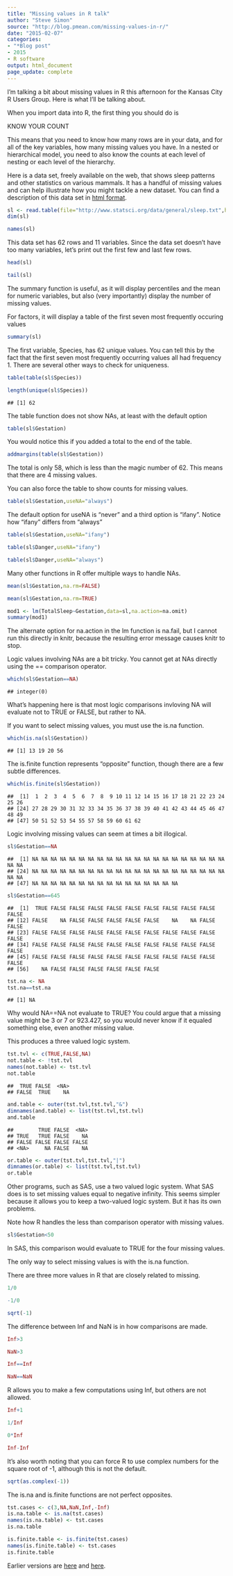```yaml
---
title: "Missing values in R talk"
author: "Steve Simon"
source: "http://blog.pmean.com/missing-values-in-r/"
date: "2015-02-07"
categories:
- "*Blog post"
- 2015
- R software
output: html_document
page_update: complete
---
```


I'm talking a bit about missing values in R this afternoon for the Kansas City R Users Group. Here is what I'll be talking about.

<!---More--->

When you import data into R, the first thing you should do is

KNOW YOUR COUNT

This means that you need to know how many rows are in your data, and for all of the key variables, how many missing values you have. In a nested or hierarchical model, you need to also know the counts at each level of nesting or each level of the hierarchy.

Here is a data set, freely available on the web, that shows sleep patterns and other statistics on various mammals. It has a handful of missing values and can help illustrate how you might tackle a new dataset. You can find a description of this data set in [html format][sta1].

```r
sl <- read.table(file="http://www.statsci.org/data/general/sleep.txt",header=TRUE)
dim(sl)
```

```r
names(sl)
```

This data set has 62 rows and 11 variables. Since the data set doesn't have too many variables, let's print out the first few and last few rows.

```r
head(sl)
```

```r
tail(sl)
```

The summary function is useful, as it will display percentiles and the mean for numeric variables, but also (very importantly) display the number of missing values.

For factors, it will display a table of the first seven most frequently occuring values

```r
summary(sl)
```


The first variable, Species, has 62 unique values. You can tell this by the fact that the first seven most frequently occurring values all had frequency 1. There are several other ways to check for uniqueness.

```r
table(table(sl$Species))
```

```r
length(unique(sl$Species))
```

    ## [1] 62

The table function does not show NAs, at least with the default option

```r
table(sl$Gestation)
```

You would notice this if you added a total to the end of the table.

```r
addmargins(table(sl$Gestation))
```

The total is only 58, which is less than the magic number of 62. This means that there are 4 missing values.

You can also force the table to show counts for missing values.

```r
table(sl$Gestation,useNA="always")
```

The default option for useNA is "never" and a third option is "ifany". Notice how "ifany" differs from "always"

```r
table(sl$Gestation,useNA="ifany")
```

```r
table(sl$Danger,useNA="ifany")
```

```r
table(sl$Danger,useNA="always")
```

Many other functions in R offer multiple ways to handle NAs.

```r
mean(sl$Gestation,na.rm=FALSE)
```

```r
mean(sl$Gestation,na.rm=TRUE)
```

```r
mod1 <- lm(TotalSleep~Gestation,data=sl,na.action=na.omit)
summary(mod1)
```

The alternate option for na.action in the lm function is na.fail, but I cannot run this directly in knitr, because the resulting error message causes knitr to stop.

Logic values involving NAs are a bit tricky. You cannot get at NAs directly using the == comparison operator.

```r
which(sl$Gestation==NA)
```

    ## integer(0)

What's happening here is that most logic comparisons invloving NA will evaluate not to TRUE or FALSE, but rather to NA.

If you want to select missing values, you must use the is.na function.

```r
which(is.na(sl$Gestation))
```

    ## [1] 13 19 20 56

The is.finite function represents "opposite" function, though there are a few subtle differences.

```r
which(is.finite(sl$Gestation))
```

    ##  [1]  1  2  3  4  5  6  7  8  9 10 11 12 14 15 16 17 18 21 22 23 24 25 26
    ## [24] 27 28 29 30 31 32 33 34 35 36 37 38 39 40 41 42 43 44 45 46 47 48 49
    ## [47] 50 51 52 53 54 55 57 58 59 60 61 62

Logic involving missing values can seem at times a bit illogical.

```r
sl$Gestation==NA
```

    ##  [1] NA NA NA NA NA NA NA NA NA NA NA NA NA NA NA NA NA NA NA NA NA NA NA
    ## [24] NA NA NA NA NA NA NA NA NA NA NA NA NA NA NA NA NA NA NA NA NA NA NA
    ## [47] NA NA NA NA NA NA NA NA NA NA NA NA NA NA NA NA

```r
sl$Gestation==645
```

    ##  [1]  TRUE FALSE FALSE FALSE FALSE FALSE FALSE FALSE FALSE FALSE FALSE
    ## [12] FALSE    NA FALSE FALSE FALSE FALSE FALSE    NA    NA FALSE FALSE
    ## [23] FALSE FALSE FALSE FALSE FALSE FALSE FALSE FALSE FALSE FALSE FALSE
    ## [34] FALSE FALSE FALSE FALSE FALSE FALSE FALSE FALSE FALSE FALSE FALSE
    ## [45] FALSE FALSE FALSE FALSE FALSE FALSE FALSE FALSE FALSE FALSE FALSE
    ## [56]    NA FALSE FALSE FALSE FALSE FALSE FALSE

```r
tst.na <- NA
tst.na==tst.na
```

    ## [1] NA

Why would NA==NA not evaluate to TRUE? You could argue that a missing value might be 3 or 7 or 923.427, so you would never know if it equaled something else, even another missing value.

This produces a three valued logic system.

```r
tst.tvl <- c(TRUE,FALSE,NA)
not.table <- !tst.tvl
names(not.table) <- tst.tvl
not.table
```

    ##  TRUE FALSE  <NA> 
    ## FALSE  TRUE    NA

```r
and.table <- outer(tst.tvl,tst.tvl,"&")
dimnames(and.table) <- list(tst.tvl,tst.tvl)
and.table
```

    ##        TRUE FALSE  <NA>
    ## TRUE   TRUE FALSE    NA
    ## FALSE FALSE FALSE FALSE
    ## <NA>     NA FALSE    NA

```r
or.table <- outer(tst.tvl,tst.tvl,"|")
dimnames(or.table) <- list(tst.tvl,tst.tvl)
or.table
```

Other programs, such as SAS, use a two valued logic system. What SAS does is to set missing values equal to negative infinity. This seems simpler because it allows you to keep a two-valued logic system. But it has its own problems.

Note how R handles the less than comparison operator with missing values.

```r
sl$Gestation<50
```

In SAS, this comparison would evaluate to TRUE for the four missing
values.

The only way to select missing values is with the is.na function.

There are three more values in R that are closely related to missing.

```r
1/0
```

```r
-1/0
```

```r
sqrt(-1)
```

The difference between Inf and NaN is in how comparisons are made.

```r
Inf>3
```

```r
NaN>3
```

```r
Inf==Inf
```

```r
NaN==NaN
```

R allows you to make a few computations using Inf, but others are not allowed.

```r
Inf+1
```

```r
1/Inf
```

```r
0*Inf
```

```r
Inf-Inf
```

It's also worth noting that you can force R to use complex numbers for the square root of -1, although this is not the default.

```r
sqrt(as.complex(-1))
```

The is.na and is.finite functions are not perfect opposites.

```r
tst.cases <- c(3,NA,NaN,Inf,-Inf)
is.na.table <- is.na(tst.cases)
names(is.na.table) <- tst.cases
is.na.table
```

```r
is.finite.table <- is.finite(tst.cases)
names(is.finite.table) <- tst.cases
is.finite.table
```


[sta1]: http://www.statsci.org/data/general/sleep.html
 
Earlier versions are [here][sim1] and [here][sim2].
 
[sim1]: http://blog.pmean.com/missing-values-in-r/
[sim2]: http://new.pmean.com/missing-values-in-r/
 
